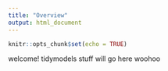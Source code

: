 ```yaml
---
title: "Overview"
output: html_document
---
```


```r
knitr::opts_chunk$set(echo = TRUE)
```

welcome! tidymodels stuff will go here woohoo

